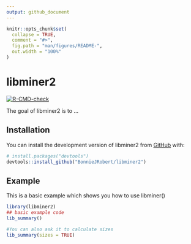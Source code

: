 ```yaml
---
output: github_document
---
```


<!-- README.md is generated from README.Rmd. Please edit that file -->

```r
knitr::opts_chunk$set(
  collapse = TRUE,
  comment = "#>",
  fig.path = "man/figures/README-",
  out.width = "100%"
)
```

# libminer2

<!-- badges: start -->
[![R-CMD-check](https://github.com/BonnieJRobert/libminer2/actions/workflows/R-CMD-check.yaml/badge.svg)](https://github.com/BonnieJRobert/libminer2/actions/workflows/R-CMD-check.yaml)
<!-- badges: end -->

The goal of libminer2 is to ...

## Installation

You can install the development version of libminer2 from [GitHub](https://github.com/) with:

``` r
# install.packages("devtools")
devtools::install_github("BonnieJRobert/libminer2")
```

## Example

This is a basic example which shows you how to use libminer()

```r
library(libminer2)
## basic example code
lib_summary()

#You can also ask it to calculate sizes
lib_summary(sizes = TRUE)
```

